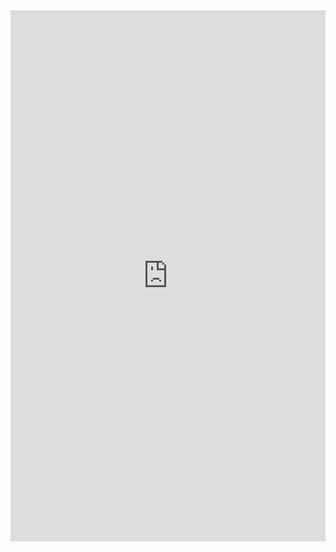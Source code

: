 ::: {.column-screen}
```{=html}
<iframe id="meaps-shiny" src="https://ofce.shinyapps.io/rmeaps/" style="border: none; width: 100%; height: 850px" frameborder="0"></iframe>
```
:::
